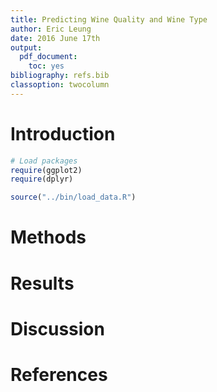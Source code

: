 ```yaml
---
title: Predicting Wine Quality and Wine Type
author: Eric Leung
date: 2016 June 17th
output: 
  pdf_document: 
    toc: yes
bibliography: refs.bib
classoption: twocolumn
---
```


# Introduction

```r
# Load packages
require(ggplot2)
require(dplyr)
```

```r
source("../bin/load_data.R")
```

# Methods

# Results

# Discussion

# References